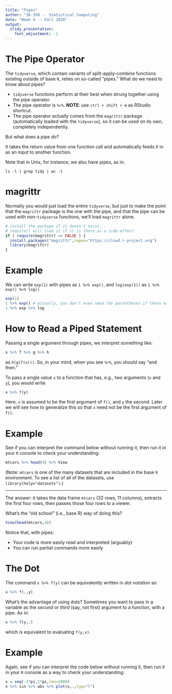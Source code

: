 ```yaml
---
title: "Pipes"
author: "36-350 -- Statistical Computing"
date: "Week 4 -- Fall 2020"
output: 
  slidy_presentation: 
    font_adjustment: -1
---
```


The Pipe Operator
===

The `tidyverse`, which contain variants of split-apply-combine functions existing outside of base `R`, relies on so-called "pipes." What do we need to know about pipes?

- `tidyverse` functions perform at their best when strung together using the pipe operator.
- The pipe operator is `%>%`. **NOTE**: use `ctrl + shift + m` as RStudio shortcut.
- The pipe operator actually comes from the `magrittr` package (automatically loaded with the `tidyverse`), so it can be used on its own, completely independently.

But what does a pipe *do*? 

It takes the return value from one function call and automatically feeds it in as an input to another function.

Note that in Unix, for instance, we also have pipes, as in:
```
ls -l | grep tidy | wc -l
```

magrittr
===

Normally you would just load the entire `tidyverse`, but just to make the point that the `magrittr` package is the one with the pipe, and that the pipe can be used with non-`tidyverse` functions, we'll load `magrittr` alone.
```r
# install the package if it doesn't exist...
# require() will load it if it is there as a side-effect
if ( require(magrittr) == FALSE ) {
  install.packages("magrittr",repos="https://cloud.r-project.org")
  library(magrittr)
}
```

Example
===

We can write `exp(1)` with pipes as `1 %>% exp()`, and `log(exp(1))` as `1 %>% exp() %>% log()`
```r
exp(1)
1 %>% exp() # actually, you don't even need the parantheses if there was to be only one argument
1 %>% exp %>% log
```

How to Read a Piped Statement
===

Passing a single argument through pipes, we interpret something like:
```r
x %>% f %>% g %>% h
```
as `h(g(f(x)))`. So, in your mind, when you see `%>%`, you should say "and then."

To pass a single value `x` to a function that has, e.g., two arguments (`x` and `y`), you would write
```r
x %>% f(y) 
```
Here, `x` is assumed to be the first argument of `f()`, and `y` the second. Later we will see how to generalize this so that `x` need not be the first argument of `f()`.

Example
===

See if you can interpret the command below without running it, then run it in your `R` console to check your understanding:

```r
mtcars %>% head(4) %>% View
```

(Note: `mtcars` is one of the many datasets that are included in the base `R` environment. To see a list of all of the datasets, use `library(help="datasets")`.)

---

The answer: it takes the data frame `mtcars` (32 rows, 11 columns), extracts the first four rows, then passes those four rows to a viewer.

What's the "old school" (i.e., base R) way of doing this?

```r
View(head(mtcars,4))
```

Notice that, with pipes:

- Your code is more easily read and interpreted (arguably)
- You can run partial commands more easily

The Dot
===

The command `x %>% f(y)` can be equivalently written in *dot notation* as:
```r
x %>% f(.,y)
```
What's the advantage of using dots? Sometimes you want to pass in a variable as the *second* or *third* (say, not first) argument to a function, with a pipe. As in:
```r
x %>% f(y,.)
```
which is equivalent to evaluating `f(y,x)`.

Example
===

Again, see if you can interpret the code below without running it, then run it in your `R` console as a way to check your understanding:
```r
x = seq(-2*pi,2*pi,len=1000)
x %>% sin %>% abs %>% plot(x,.,typ="l")
```
